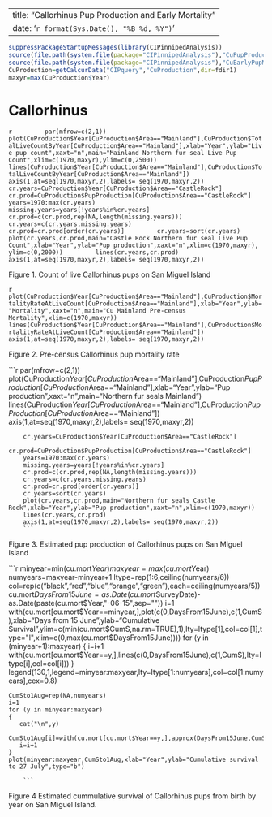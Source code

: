---
title: "Callorhinus Pup Production and Early Mortality"
date: '`r format(Sys.Date(), "%B %d, %Y")`'
------
		
		
```{r,results="hide",echo=FALSE}
suppressPackageStartupMessages(library(CIPinnipedAnalysis))
source(file.path(system.file(package="CIPinnipedAnalysis"),"CuPupProduction.r"))
source(file.path(system.file(package="CIPinnipedAnalysis"),"CuEarlyPupMortality.r"))
CuProduction=getCalcurData("CIPquery","CuProduction",dir=fdir1)
maxyr=max(CuProduction$Year)
```

# Callorhinus 

```{r,results="hide",echo=FALSE,fig.width=6,fig.height=7,dpi=300}
		par(mfrow=c(2,1))
		plot(CuProduction$Year[CuProduction$Area=="Mainland"],CuProduction$TotalLiveCountByYear[CuProduction$Area=="Mainland"],xlab="Year",ylab="Live pup count",xaxt="n",main="Mainland Northern fur seal Live Pup Count",xlim=c(1970,maxyr),ylim=c(0,2500))
		lines(CuProduction$Year[CuProduction$Area=="Mainland"],CuProduction$TotalLiveCountByYear[CuProduction$Area=="Mainland"])
		axis(1,at=seq(1970,maxyr,2),labels= seq(1970,maxyr,2))
		cr.years=CuProduction$Year[CuProduction$Area=="CastleRock"]
		cr.prod=CuProduction$PupProduction[CuProduction$Area=="CastleRock"]
		years=1970:max(cr.years)
		missing.years=years[!years%in%cr.years]
		cr.prod=c(cr.prod,rep(NA,length(missing.years)))
		cr.years=c(cr.years,missing.years)
		cr.prod=cr.prod[order(cr.years)]
		cr.years=sort(cr.years)
		plot(cr.years,cr.prod,main="Castle Rock Northern fur seal Live Pup Count",xlab="Year",ylab="Pup production",xaxt="n",xlim=c(1970,maxyr), ylim=c(0,2000))
		lines(cr.years,cr.prod)
		axis(1,at=seq(1970,maxyr,2),labels= seq(1970,maxyr,2))
		```

Figure 1. Count of live Callorhinus pups on San Miguel Island

```{r,results="hide",echo=FALSE,fig.width=6,fig.height=7,dpi=300}
		plot(CuProduction$Year[CuProduction$Area=="Mainland"],CuProduction$MortalityRateAtLiveCount[CuProduction$Area=="Mainland"],xlab="Year",ylab="Mortality",xaxt="n",main="Cu Mainland Pre-census Mortality",xlim=c(1970,maxyr))
		lines(CuProduction$Year[CuProduction$Area=="Mainland"],CuProduction$MortalityRateAtLiveCount[CuProduction$Area=="Mainland"])
		axis(1,at=seq(1970,maxyr,2),labels= seq(1970,maxyr,2))
		```

Figure 2. Pre-census Callorhinus pup mortality rate


```{r,results="hide",echo=FALSE,fig.width=6,fig.height=7,dpi=300}
		par(mfrow=c(2,1))
		plot(CuProduction$Year[CuProduction$Area=="Mainland"],CuProduction$PupProduction[CuProduction$Area=="Mainland"],xlab="Year",ylab="Pup production",xaxt="n",main="Northern fur seals Mainland")
		lines(CuProduction$Year[CuProduction$Area=="Mainland"],CuProduction$PupProduction[CuProduction$Area=="Mainland"])
		axis(1,at=seq(1970,maxyr,2),labels= seq(1970,maxyr,2))
		
		cr.years=CuProduction$Year[CuProduction$Area=="CastleRock"]
		cr.prod=CuProduction$PupProduction[CuProduction$Area=="CastleRock"]
		years=1970:max(cr.years)
		missing.years=years[!years%in%cr.years]
		cr.prod=c(cr.prod,rep(NA,length(missing.years)))
		cr.years=c(cr.years,missing.years)
		cr.prod=cr.prod[order(cr.years)]
		cr.years=sort(cr.years)
		plot(cr.years,cr.prod,main="Northern fur seals Castle Rock",xlab="Year",ylab="Pup production",xaxt="n",xlim=c(1970,maxyr))
		lines(cr.years,cr.prod)
		axis(1,at=seq(1970,maxyr,2),labels= seq(1970,maxyr,2))
		```

Figure 3. Estimated pup production of Callorhinus pups on San Miguel Island



```{r,results="hide",echo=FALSE,fig.width=7,fig.height=7,dpi=300}
   minyear=min(cu.mort$Year)
   maxyear=max(cu.mort$Year)
   numyears=maxyear-minyear+1
   ltype=rep(1:6,ceiling(numyears/6))
   col=rep(c("black","red","blue","orange","green"),each=ceiling(numyears/5))
   cu.mort$DaysFrom15June=as.Date(cu.mort$SurveyDate)-as.Date(paste(cu.mort$Year,"-06-15",sep=""))
   i=1
   with(cu.mort[cu.mort$Year==minyear,],plot(c(0,DaysFrom15June),c(1,CumS),xlab="Days from 15 June",ylab="Cumulative Survival",ylim=c(min(cu.mort$CumS,na.rm=TRUE),1),lty=ltype[1],col=col[1],type="l",xlim=c(0,max(cu.mort$DaysFrom15June))))
   for (y in (minyear+1):maxyear)
   {
    	i=i+1
	    with(cu.mort[cu.mort$Year==y,],lines(c(0,DaysFrom15June),c(1,CumS),lty=ltype[i],col=col[i]))
    }
    legend(130,1,legend=minyear:maxyear,lty=ltype[1:numyears],col=col[1:numyears],cex=0.8)

    CumSto1Aug=rep(NA,numyears)
    i=1
    for (y in minyear:maxyear)
    {
	   cat("\n",y)
	   CumSto1Aug[i]=with(cu.mort[cu.mort$Year==y,],approx(DaysFrom15June,CumS,xout=42)$y)
	   i=i+1
    }
    plot(minyear:maxyear,CumSto1Aug,xlab="Year",ylab="Cumulative survival to 27 July",type="b")

		```
Figure 4 Estimated cummulative survival of Callorhinus pups from birth by year on San Miguel Island.




